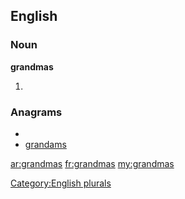 ==English==

===Noun===
'''grandmas'''

# {{plural of|[[grandma]]}}

===Anagrams===
* {{alphagram|aadgmnrs}}
* [[grandams#English|grandams]]

[[Category:English plurals]]

[[ar:grandmas]]
[[fr:grandmas]]
[[my:grandmas]]